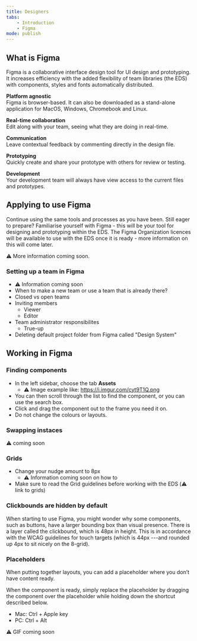 ```yaml
---
title: Designers
tabs:
    - Introduction
    - Figma
mode: publish
---
```



## What is Figma

Figma is a collaborative interface design tool for UI design and prototyping. It increases efficiency with the added flexibility of team libraries (the EDS) with components, styles and fonts automatically distributed.

**Platform agnostic**  
Figma is browser-based. It can also be downloaded as a stand-alone application for MacOS, Windows, Chromebook and Linux.

**Real-time collaboration**  
Edit along with your team, seeing what they are doing in real-time.

**Communication**  
Leave contextual feedback by commenting directly in the design file.

**Prototyping**  
Quickly create and share your prototype with others for review or testing.

**Development**  
Your development team will always have view access to the current files and prototypes.


## Applying to use Figma

Continue using the same tools and processes as you have been. 
Still eager to prepare? Familiarise yourself with Figma - this will be your tool for designing and prototyping within the EDS. 
The Figma Organization licences will be available to use with the EDS once it is ready - more information on this will come later.

:warning: More information coming soon. 


### Setting up a team in Figma

* :warning: Information coming soon
* When to make a new team or use a team that is already there?
* Closed vs open teams
* Inviting members
    * Viewer
    * Editor
* Team administrator responsibilites
    * True-up
* Deleting default project folder from Figma called "Design System"


## Working in Figma


### Finding components

* In the left sidebar, choose the tab **Assets**
    * :warning: Image example like: https://i.imgur.com/cyt9T1Q.png
* You can then scroll through the list to find the component, or you can use the search box. 
* Click and drag the component out to the frame you need it on.
* Do not change the colours or layouts. 


### Swapping instaces

:warning: coming soon


### Grids

* Change your nudge amount to 8px
    * :warning: Information coming soon on how to
* Make sure to read the Grid guidelines before working with the EDS (:warning: link to grids)


### Clickbounds are hidden by default

When starting to use Figma, you might wonder why some components, such as buttons, have a larger bounding box than visual presence. 
There is a layer called the clickbound, which is 48px in height. This is in accordance with the WCAG guidelines for touch targets (which is 44px ---and rounded up 4px to sit nicely on the 8-grid).


### Placeholders 

When putting together layouts, you can add a placeholder where you don’t have content ready.

When the component is ready, simply replace the placeholder by dragging the component over the placeholder while holding down the shortcut described below.

- Mac: Ctrl + Apple key
- PC: Ctrl + Alt

:warning: GIF coming soon
